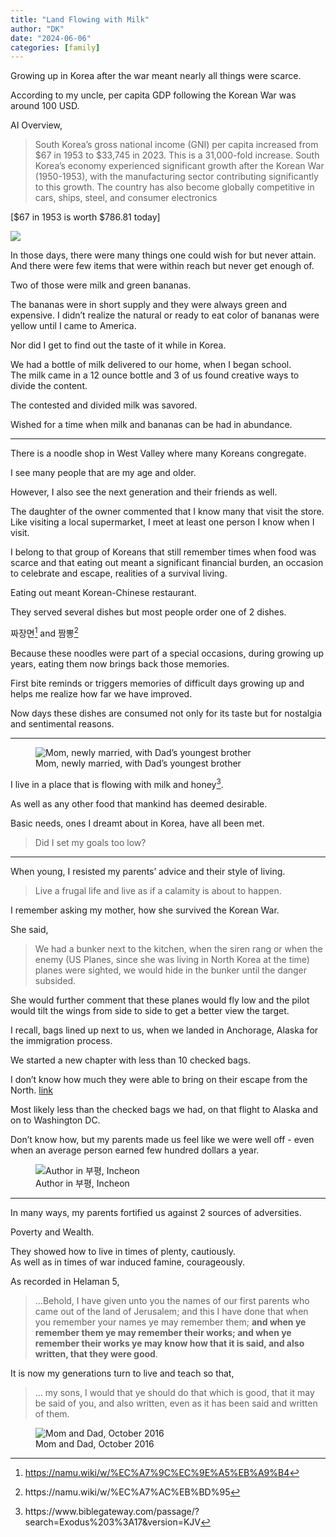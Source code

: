 ```yaml
---
title: "Land Flowing with Milk"
author: "DK"
date: "2024-06-06"
categories: [family]
---
```


Growing up in Korea after the war meant nearly all things were scarce.

According to my uncle, per capita GDP following the Korean War was around 100 USD.

AI Overview,

> South Korea's gross national income (GNI) per capita increased from \$67 in 1953 to \$33,745 in 2023. This is a 31,000-fold increase. South Korea's economy experienced significant growth after the Korean War (1950-1953), with the manufacturing sector contributing significantly to this growth. The country has also become globally competitive in cars, ships, steel, and consumer electronics

[\$67 in 1953 is worth \$786.81 today]

![](20240606_205145.jpg)

In those days, there were many things one could wish for but never attain.  
And there were few items that were within reach but never get enough of.

Two of those were milk and green bananas.

The bananas were in short supply and they were always green and expensive. 
I didn't realize the natural or ready to eat color of bananas were yellow until I came to America.

Nor did I get to find out the taste of it while in Korea.

We had a bottle of milk delivered to our home, when I began school.   
The milk came in a 12 ounce bottle and 3 of us found creative ways to divide the content.

The contested and divided milk was savored.

Wished for a time when milk and bananas can be had in abundance.

------------------------------------------------------------------------

There is a noodle shop in West Valley where many Koreans congregate.

I see many people that are my age and older.

However, I also see the next generation and their friends as well.

The daughter of the owner commented that I know many that visit the store.\
Like visiting a local supermarket, I meet at least one person I know when I visit.

I belong to that group of Koreans that still remember times when food was scarce and that eating out meant a significant financial burden, an occasion to celebrate and escape, realities of a survival living.

Eating out meant Korean-Chinese restaurant.

They served several dishes but most people order one of 2 dishes.

짜장면[^1] and 짬뽕[^2]

[^1]: <https://namu.wiki/w/%EC%A7%9C%EC%9E%A5%EB%A9%B4>

[^2]: https://namu.wiki/w/%EC%A7%AC%EB%BD%95

Because these noodles were part of a special occasions, during growing up years, eating them now brings back those memories.

First bite reminds or triggers memories of difficult days growing up and helps me realize how far we have improved.

Now days these dishes are consumed not only for its taste but for nostalgia and sentimental reasons.

------------------------------------------------------------------------

![Mom, newly married, with Dad's youngest brother](IMG_2154.JPG)

I live in a place that is flowing with milk and honey[^3].

[^3]: https://www.biblegateway.com/passage/?search=Exodus%203%3A17&version=KJV

As well as any other food that mankind has deemed desirable.

Basic needs, ones I dreamt about in Korea, have all been met. 

> Did I set my goals too low?

------------------------------------------------------------------------

When young, I resisted my parents' advice and their style of living.

> Live a frugal life and live as if a calamity is about to happen.

I remember asking my mother, how she survived the Korean War.

She said,

> We had a bunker next to the kitchen, when the siren rang or when the enemy (US Planes, since she was living in North Korea at the time) planes were sighted, we would hide in the bunker until the danger subsided.

She would further comment that these planes would fly low and the pilot would tilt the wings from side to side to get a better view the target.

I recall, bags lined up next to us, when we landed in Anchorage, Alaska for the immigration process.

We started a new chapter with less than 10 checked bags.

I don't know how much they were able to bring on their escape from the North. [link](https://oakhi.github.io/Life-Begins-When/posts/20231212%20Sayings%20of%20My%20Parents/#a-story-of-an-escape-from-north-korea)

Most likely less than the checked bags we had, on that flight to Alaska and on to Washington DC.

Don't know how, but my parents made us feel like we were well off - even when an average person earned few hundred dollars a year.

![Author in 부평, Incheon](IMG_2161.JPG)

------------------------------------------------------------------------

In many ways, my parents fortified us against 2 sources of adversities.

Poverty and Wealth.

They showed how to live in times of plenty, cautiously.   
As well as in times of war induced famine, courageously.

As recorded in Helaman 5,

> ...Behold, I have given unto you the names of our first parents who came out of the land of Jerusalem; and this I have done that when you remember your names ye may remember them; **and when ye remember them ye may remember their works; and when ye remember their works ye may know how that it is said, and also written, that they were good**.

It is now my generations turn to live and teach so that,

> ... my sons, I would that ye should do that which is good, that it may be said of you, and also written, even as it has been said and written of them.

![Mom and Dad, October 2016](IMG_7159.JPG)
